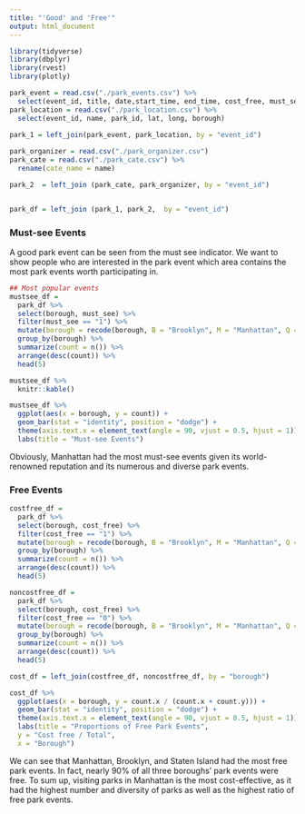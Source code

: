 ```yaml
---
title: "'Good' and 'Free'"
output: html_document
---
```


```r
library(tidyverse)
library(dbplyr)
library(rvest)
library(plotly)
```



```r

park_event = read.csv("./park_events.csv") %>% 
  select(event_id, title, date,start_time, end_time, cost_free, must_see)
park_location = read.csv("./park_location.csv") %>% 
  select(event_id, name, park_id, lat, long, borough)

park_1 = left_join(park_event, park_location, by = "event_id") 
 
park_organizer = read.csv("./park_organizer.csv")
park_cate = read.csv("./park_cate.csv") %>% 
  rename(cate_name = name)

park_2  = left_join (park_cate, park_organizer, by = "event_id")


park_df = left_join (park_1, park_2,  by = "event_id")


```

### Must-see Events
A good park event can be seen from the must see indicator. We want to show people who are interested in the park event which area contains the most park events worth participating in.

```r
## Most popular events
mustsee_df =
  park_df %>% 
  select(borough, must_see) %>% 
  filter(must_see == "1") %>% 
  mutate(borough = recode(borough, B = "Brooklyn", M = "Manhattan", Q = "Queens", R = "State Island", X = "Bronx")) %>%
  group_by(borough) %>% 
  summarize(count = n()) %>% 
  arrange(desc(count)) %>% 
  head(5)

mustsee_df %>% 
  knitr::kable()

mustsee_df %>% 
  ggplot(aes(x = borough, y = count)) +
  geom_bar(stat = "identity", position = "dodge") +
  theme(axis.text.x = element_text(angle = 90, vjust = 0.5, hjust = 1)) +
  labs(title = "Must-see Events")
```

Obviously, Manhattan had the most must-see events given its world-renowned reputation and its numerous and diverse park events. 

### Free Events
```r
costfree_df =
  park_df %>% 
  select(borough, cost_free) %>% 
  filter(cost_free == "1") %>% 
  mutate(borough = recode(borough, B = "Brooklyn", M = "Manhattan", Q = "Queens", R = "State Island", X = "Bronx")) %>%
  group_by(borough) %>% 
  summarize(count = n()) %>% 
  arrange(desc(count)) %>% 
  head(5)

noncostfree_df = 
  park_df %>% 
  select(borough, cost_free) %>% 
  filter(cost_free == "0") %>%  
  mutate(borough = recode(borough, B = "Brooklyn", M = "Manhattan", Q = "Queens", R = "State Island", X = "Bronx")) %>%
  group_by(borough) %>% 
  summarize(count = n()) %>% 
  arrange(desc(count)) %>% 
  head(5)

cost_df = left_join(costfree_df, noncostfree_df, by = "borough")

cost_df %>% 
  ggplot(aes(x = borough, y = count.x / (count.x + count.y))) +
  geom_bar(stat = "identity", position = "dodge") +
  theme(axis.text.x = element_text(angle = 90, vjust = 0.5, hjust = 1)) +
  labs(title = "Proportions of Free Park Events",
  y = "Cost free / Total",
  x = "Borough")
```

We can see that Manhattan, Brooklyn, and Staten Island had the most free park events. In fact, nearly 90% of all three boroughs' park events were free. To sum up, visiting parks in Manhattan is the most cost-effective, as it had the highest number and diversity of parks as well as the highest ratio of free park events. 
